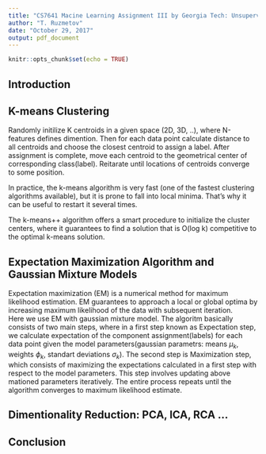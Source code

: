 ```yaml
---
title: "CS7641 Macine Learning Assignment III by Georgia Tech: Unsupervised Learning"
author: "T. Ruzmetov"
date: "October 29, 2017"
output: pdf_document
---
```


```r
knitr::opts_chunk$set(echo = TRUE)
```

## Introduction


## K-means Clustering

Randomly initilize K centroids in a given space (2D, 3D, ..), where N-features defines dimention. Then for each data point calculate distance to
all centroids and choose the closest centroid to assign a label. After assignment is complete, move each centroid to the
geometrical center of corresponding class(label). Reitarate until locations of centroids converge to some position.

In practice, the k-means algorithm is very fast (one of the fastest clustering algorithms available), but it is prone to fall into local minima.
That's why it can be useful to restart it several times.

The k-means++ algorithm offers a smart procedure to initialize the cluster centers, where it guarantees to find a solution that is O(log k)
competitive to the optimal k-means solution.



## Expectation Maximization Algorithm and Gaussian Mixture Models

Expectation maximization (EM) is a numerical method for maximum likelihood estimation. EM guarantees to approach a local or
global optima by increasing maximum likelihood of the data with subsequent iteration.  
Here we use EM with gaussian mixture model. The algoritm basically consists of two main steps, where in a first step known as Expectation step, 
we calculate expectation of the component assignment(labels) for each data point given the model parameters(gaussian parametrs: means $\mu_{k}$,
weights $\phi_{k}$, standart deviations $\sigma_{k}$). The second step is Maximization step, which consists of maximizing the expectations calculated
in a first step with respect to the model parameters. This step involves updating above mationed parameters iteratively. The entire process repeats
until the algorithm converges to maximum likelihood estimate.


## Dimentionality Reduction: PCA, ICA, RCA ...



## Conclusion






